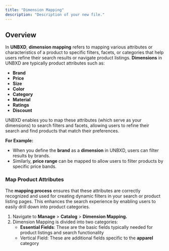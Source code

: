 ```yaml
---
title: "Dimension Mapping"
description: "Description of your new file."
---
```


## Overview

In **UNBXD**, **dimension mapping** refers to mapping various attributes or characteristics of a product to specific filters, facets, or categories that help users refine their search results or navigate product listings. **Dimensions** in UNBXD are typically product attributes such as:

- **Brand**
- **Price**
- **Size**
- **Color**
- **Category**
- **Material**
- **Ratings**
- **Discount**

UNBXD enables you to map these attributes (which serve as your dimensions) to search filters and facets, allowing users to refine their search and find products that match their preferences.

**For Example:**

- When you define the **brand** as a **dimension** in UNBXD, users can filter results by brands.
- Similarly, **price range** can be mapped to allow users to filter products by specific price bands.

### Map Product Attributes

The **mapping process** ensures that these attributes are correctly recognized and used for creating dynamic filters in your search or product listing pages. This enhances the search experience by enabling users to easily drill down into product categories.

1. Navigate to **Manage** \> **Catalog** \> **Dimension Mapping.**
2. Dimension Mapping is divided into two categories:
   - **Essential Fields**: These are the basic fields typically needed for product listings and search functionality
   - Vertical Field: These are additional fields specific to the **apparel** category